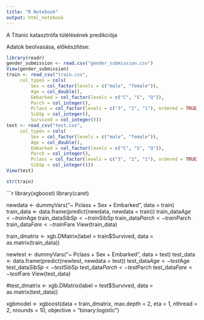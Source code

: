 ---
title: "R Notebook"
output: html_notebook
---

A Titanic katasztrófa túlélésének predikciója

Adatok beolvasása, előkészítése:

```{r}
library(readr)
gender_submission <- read.csv("gender_submission.csv")
View(gender_submission)
train <- read_csv("train.csv", 
     col_types = cols(
         Sex = col_factor(levels = c("male", "female")),
         Age = col_double(), 
         Embarked = col_factor(levels = c("C", "S", "Q")), 
         Parch = col_integer(), 
         Pclass = col_factor(levels = c("3", "2", "1"), ordered = TRUE), 
         SibSp = col_integer(), 
         Survived = col_integer()))
test <- read_csv("test.csv", 
     col_types = cols(
         Sex = col_factor(levels = c("male", "female")),
         Age = col_double(), 
         Embarked = col_factor(levels = c("C", "S", "Q")), 
         Parch = col_integer(), 
         Pclass = col_factor(levels = c("3", "2", "1"), ordered = TRUE), 
         SibSp = col_integer()))
View(test)
```


```{r}
str(train)
```


```{r}
library(xgboost)
library(caret)

newdata <- dummyVars("~ Pclass + Sex + Embarked", data = train)
train_data <- data.frame(predict(newdata, newdata = train))
train_data$Age <- train$Age
train_data$SibSp <- train$SibSp
train_data$Parch <- train$Parch
train_data$Fare <- train$Fare
View(train_data)

train_dmatrix <- xgb.DMatrix(label = train$Survived, data = as.matrix(train_data))

newtest <- dummyVars("~ Pclass + Sex + Embarked", data = test)
test_data <- data.frame(predict(newtest, newdata = test))
test_data$Age <- test$Age
test_data$SibSp <- test$SibSp
test_data$Parch <- test$Parch
test_data$Fare <- test$Fare
View(test_data)

#test_dmatrix <- xgb.DMatrix(label = test$Survived, data = as.matrix(test_data))



xgbmodel <- xgboost(data = train_dmatrix, max.depth = 2, eta = 1, nthread = 2, nrounds = 10, objective = "binary:logistic")

